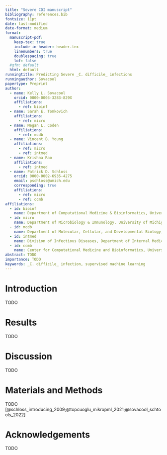 ```yaml
---
title: "Severe CDI manuscript"
bibliography: references.bib
fontsize: 11pt
date: last-modified
date-format: medium
format: 
  manuscript-pdf:
    keep-tex: true
    include-in-header: header.tex
    linenumbers: true
    doublespacing: true
    lof: false
  #gfm: default
  html: default
runningtitle: Predicting Severe _C. difficile_ infections
runningauthor: Sovacool
papertype: Preprint
author:
  - name: Kelly L. Sovacool
    orcid: 0000-0003-3283-829X
    affiliations:
      - ref: bioinf
  - name: Sarah E. Tomkovich
    affiliations:
      - ref: micro
  - name: Megan L. Coden
    affiliations:
      - ref: mcdb
  - name: Vincent B. Young
    affiliations:
      - ref: micro
      - ref: intmed
  - name: Krishna Rao
    affiliations:
      - ref: intmed
  - name: Patrick D. Schloss
    orcid: 0000-0002-6935-4275
    email: pschloss@umich.edu
    corresponding: true
    affiliations:
      - ref: micro
      - ref: ccmb
affiliations:
  - id: bioinf
    name: Department of Computational Medicine & Bioinformatics, University of Michigan
  - id: micro
    name: Department of Microbiology & Immunology, University of Michigan
  - id: mcdb
    name: Department of Molecular, Cellular, and Developmental Biology, University of Michigan
  - id: intmed
    name: Division of Infectious Diseases, Department of Internal Medicine, University of Michigan
  - id: ccmb
    name: Center for Computational Medicine and Bioinformatics, University of Michigan
abstract: TODO
importance: TODO
keywords: _C. difficile_ infection, supervised machine learning
---
```



# Introduction

TODO

# Results 

TODO

# Discussion

TODO

# Materials and Methods

TODO [@schloss_introducing_2009;@topcuoglu_mikropml_2021;@sovacool_schtools_2022]

# Acknowledgements

TODO

